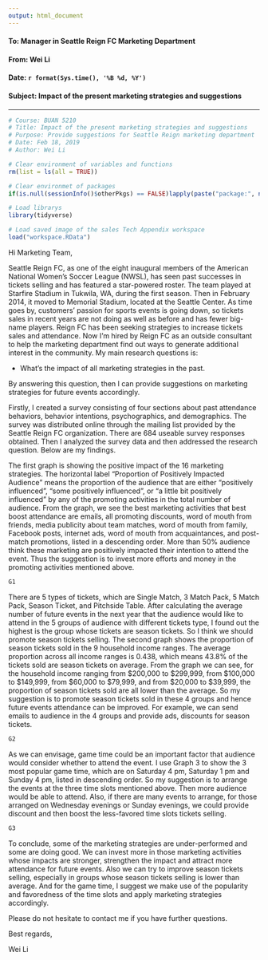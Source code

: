 ```yaml
---
output: html_document
---
```


#### **To: Manager in Seattle Reign FC Marketing Department**  
  
#### **From: Wei Li**  
  
#### **Date: `r format(Sys.time(), '%B %d, %Y')`**   
  
#### **Subject: Impact of the present marketing strategies and suggestions**  

***

```r
# Course: BUAN 5210
# Title: Impact of the present marketing strategies and suggestions
# Purpose: Provide suggestions for Seattle Reign marketing department
# Date: Feb 18, 2019
# Author: Wei Li
```


```r
# Clear environment of variables and functions
rm(list = ls(all = TRUE)) 

# Clear environmet of packages
if(is.null(sessionInfo()$otherPkgs) == FALSE)lapply(paste("package:", names(sessionInfo()$otherPkgs), sep=""), detach, character.only = TRUE, unload = TRUE)
```

```r
# Load librarys
library(tidyverse)
```

```r
# Load saved image of the sales Tech Appendix workspace
load("workspace.RData")
```

Hi Marketing Team,

Seattle Reign FC, as one of the eight inaugural members of the American National Women's Soccer League (NWSL), has seen past successes in tickets selling and has featured a star-powered roster. The team played at Starfire Stadium in Tukwila, WA, during the first season. Then in February 2014, it moved to Memorial Stadium, located at the Seattle Center. As time goes by, customers' passion for sports events is going down, so tickets sales in recent years are not doing as well as before and has fewer big-name players. Reign FC has been seeking strategies to increase tickets sales and attendance. Now I'm hired by Reign FC as an outside consultant to help the marketing department find out ways to generate additional interest in the community. My main research questions is:

+ What's the impact of all marketing strategies in the past.

By answering this question, then I can provide suggestions on marketing strategies for future events accordingly.

Firstly, I created a survey consisting of four sections about past attendance behaviors, behavior intentions, psychographics, and demographics. The survey was distributed online through the mailing list provided by the Seattle Reign FC organization. There are 684 useable survey responses obtained. Then I analyzed the survey data and then addressed the research question. Below are my findings.

The first graph is showing the positive impact of the 16 marketing strategies. The horizontal label "Proportion of Positively Impacted Audience" means the proportion of the audience that are either "positively influenced", "some positively influenced", or "a little bit positively influenced" by any of the promoting activities in the total number of audience. From the graph, we see the best marketing activities that best boost attendance are emails, all promoting discounts, word of mouth from friends, media publicity about team matches, word of mouth from family, Facebook posts, internet ads, word of mouth from acquaintances, and post-match promotions, listed in a descending order. More than 50% audience think these marketing are positively impacted their intention to attend the event. Thus the suggestion is to invest more efforts and money in the promoting activities mentioned above.


```r
G1
```

There are 5 types of tickets, which are Single Match, 3 Match Pack, 5 Match Pack, Season Ticket, and Pitchside Table. After calculating the average number of future events in the next year that the audience would like to attend in the 5 groups of audience with different tickets type, I found out the highest is the group whose tickets are season tickets. So I think we should promote season tickets selling. The second graph shows the proportion of season tickets sold in the 9 household income ranges. The average proportion across all income ranges is 0.438, which means 43.8% of the tickets sold are season tickets on average. From the graph we can see, for the household income ranging from $200,000 to $299,999, from $100,000 to $149,999, from $60,000 to $79,999, and from $20,000 to $39,999, the proportion of season tickets sold are all lower than the average. So my suggestion is to promote season tickets sold in these 4 groups and hence future events attendance can be improved. For example, we can send emails to audience in the 4 groups and provide ads, discounts for season tickets.

```r
G2
```

As we can envisage, game time could be an important factor that audience would consider whether to attend the event. I use Graph 3 to show the 3 most popular game time, which are on Saturday 4 pm, Saturday 1 pm and Sunday 4 pm, listed in descending order. So my suggestion is to arrange the events at the three time slots mentioned above. Then more audience would be able to attend. Also, if there are many events to arrange, for those arranged on Wednesday evenings or Sunday evenings, we could provide discount and then boost the less-favored time slots tickets selling.

```r
G3
```

To conclude, some of the marketing strategies are under-performed and some are doing good. We can invest more in those marketing activities whose impacts are stronger, strengthen the impact and attract more attendance for future events. Also we can try to improve season tickets selling, especially in groups whose season tickets selling is lower than average. And for the game time, I suggest we make use of the popularity and favoredness of the time slots and apply marketing strategies accordingly.

Please do not hesitate to contact me if you have further questions.

Best regards,

Wei Li

